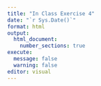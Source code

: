 ```yaml
---
title: "In Class Exercise 4"
date: "`r Sys.Date()`"
format: html
output:
  html_document:
    number_sections: true
execute: 
  message: false
  warning: false
editor: visual
---
```

